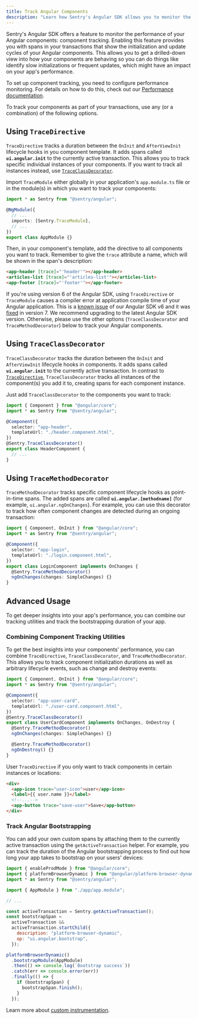 ```yaml
---
title: Track Angular Components
description: "Learn how Sentry's Angular SDK allows you to monitor the rendering performance of your application and its components"
---
```


Sentry's Angular SDK offers a feature to monitor the performance of your Angular components: component tracking. Enabling this feature provides you with spans in your transactions that show the initialization and update cycles of your Angular components. This allows you to get a drilled-down view into how your components are behaving so you can do things like identify slow initializations or frequent updates, which might have an impact on your app's performance.

<Alert>

To set up component tracking, you need to configure performance monitoring. For details on how to do this, check out our [Performance documentation](/platforms/javascript/guides/angular/performance/).

</Alert>

To track your components as part of your transactions, use any (or a combination) of the following options.

## Using `TraceDirective`

`TraceDirective` tracks a duration between the `OnInit` and `AfterViewInit` lifecycle hooks in you component template. It adds spans called **`ui.angular.init`** to the currently active transaction. This allows you to track specific individual instances of your components. If you want to track all instances instead, use [`TraceClassDecorator`](#using-traceclassdecorator).

Import `TraceModule` either globally in your application's `app.module.ts` file or in the module(s) in which
you want to track your components:

```typescript {filename:app.module.ts}
import * as Sentry from "@sentry/angular";

@NgModule({
  // ...
  imports: [Sentry.TraceModule],
  // ...
})
export class AppModule {}
```

Then, in your component's template, add the directive to all components you want to track. Remember to give the `trace` attribute a name, which will be shown in the span's description:

```html {filename:app.component.ts}
<app-header [trace]="'header'"></app-header>
<articles-list [trace]="'articles-list'"></articles-list>
<app-footer [trace]="'footer'"></app-footer>
```

<Alert level="info" title="Compatibility">

If you're using version 6 of the Angular SDK, using `TraceDirective` or `TraceModule` causes a
compiler error at application compile time of your Angular application. This is a [known issue](https://github.com/getsentry/sentry-javascript/issues/3282)
of our Angular SDK v6 and it was [fixed](https://github.com/getsentry/sentry-javascript/issues/4644)
in version 7. We recommend upgrading to the latest Angular SDK version.
Otherwise, please use the other options (`TraceClassDecorator` and `TraceMethodDecorator`)
below to track your Angular components.

</Alert>

## Using `TraceClassDecorator`

`TraceClassDecorator` tracks the duration between the `OnInit` and `AfterViewInit` lifecycle hooks in components. It adds spans called **`ui.angular.init`** to the currently active transaction. In contrast to [`TraceDirective`](#using-tracedirective), `TraceClassDecorator` tracks all instances of the component(s) you add it to, creating spans for each component instance.

Just add `TraceClassDecorator` to the components you want to track:

```typescript {filename:header.component.ts}
import { Component } from "@angular/core";
import * as Sentry from "@sentry/angular";

@Component({
  selector: "app-header",
  templateUrl: "./header.component.html",
})
@Sentry.TraceClassDecorator()
export class HeaderComponent {
  // ...
}
```

## Using `TraceMethodDecorator`

`TraceMethodDecorator` tracks specific component lifecycle hooks as point-in-time spans. The added spans are called **`ui.angular.[methodname]`** (for example, `ui.angular.ngOnChanges`). For example, you can use this decorator to track how often component changes are detected during an ongoing transaction:

```typescript {filename:login.component.ts}
import { Component, OnInit } from "@angular/core";
import * as Sentry from "@sentry/angular";

@Component({
  selector: "app-login",
  templateUrl: "./login.component.html",
})
export class LoginComponent implements OnChanges {
  @Sentry.TraceMethodDecorator()
  ngOnChanges(changes: SimpleChanges) {}
}
```

## Advanced Usage

To get deeper insights into your app's performance, you can combine our tracking utilities and track the bootstrapping duration of your app.

### Combining Component Tracking Utilities

To get the best insights into your components' performance, you can combine `TraceDirective`, `TraceClassDecorator`, and `TraceMethodDecorator`. This allows you to track component initialization durations as well as arbitrary lifecycle events, such as change and destroy events:

```typescript {filename:user-card.component.ts}
import { Component, OnInit } from "@angular/core";
import * as Sentry from "@sentry/angular";

@Component({
  selector: "app-user-card",
  templateUrl: "./user-card.component.html",
})
@Sentry.TraceClassDecorator()
export class UserCardComponent implements OnChanges, OnDestroy {
  @Sentry.TraceMethodDecorator()
  ngOnChanges(changes: SimpleChanges) {}

  @Sentry.TraceMethodDecorator()
  ngOnDestroy() {}
}
```

User `TraceDirective` if you only want to track components in certain instances or locations:

```html {user-card.component.html}
<div>
  <app-icon trace="user-icon">user</app-icon>
  <label>{{ user.name }}</label>
  <!--...-->
  <app-button trace="save-user">Save</app-button>
</div>
```

### Track Angular Bootstrapping

You can add your own custom spans by attaching them to the currently active transaction using the `getActiveTransaction`
helper. For example, you can track the duration of the Angular bootstrapping process to find out how long your app takes to bootstrap on your users' devices:

```javascript
import { enableProdMode } from "@angular/core";
import { platformBrowserDynamic } from "@angular/platform-browser-dynamic";
import * as Sentry from "@sentry/angular";

import { AppModule } from "./app/app.module";

// ...

const activeTransaction = Sentry.getActiveTransaction();
const bootstrapSpan =
  activeTransaction &&
  activeTransaction.startChild({
    description: "platform-browser-dynamic",
    op: "ui.angular.bootstrap",
  });

platformBrowserDynamic()
  .bootstrapModule(AppModule)
  .then(() => console.log(`Bootstrap success`))
  .catch(err => console.error(err))
  .finally(() => {
    if (bootstrapSpan) {
      bootstrapSpan.finish();
    }
  });
```

Learn more about [custom instrumentation](../../performance/instrumentation/custom-instrumentation/).
